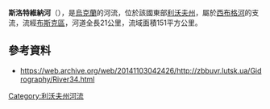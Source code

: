 '''斯洛特維納河'''（{{lang-uk|Слотвина}}），是[[烏克蘭|烏克蘭]]的河流，位於該國東部[[利沃夫州|利沃夫州]]，屬於[[西布格河|西布格河]]的支流，流經[[布斯克區|布斯克區]]，河道全長21公里，流域面積151平方公里。

==參考資料==
* https://web.archive.org/web/20141103042426/http://zbbuvr.lutsk.ua/Gidrography/River34.html

{{DEFAULTSORT:Слотвина}}
[[Category:利沃夫州河流|Category:利沃夫州河流]]


{{Ukraine-river-stub}}